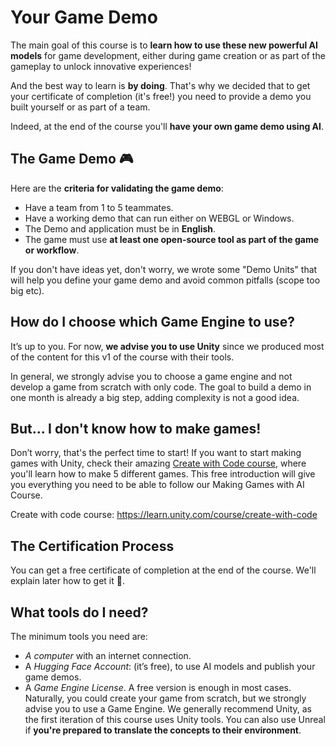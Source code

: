 # Your Game Demo

The main goal of this course is to **learn how to use these new powerful AI models** for game development, either during game creation or as part of the gameplay to unlock innovative experiences!

And the best way to learn is **by doing**. That's why we decided that to get your certificate of completion (it's free!) you need to provide a demo you built yourself or as part of a team.

Indeed, at the end of the course you'll **have your own game demo using AI**.

## The Game Demo 🎮

Here are the **criteria for validating the game demo**:

- Have a team from 1 to 5 teammates.
- Have a working demo that can run either on WEBGL or Windows.
- The Demo and application must be in **English**.
- The game must use **at least one open-source tool as part of the game or workflow**.

If you don't have ideas yet, don't worry, we wrote some "Demo Units" that will help you define your game demo and avoid common pitfalls (scope too big etc).

## How do I choose which Game Engine to use?

It’s up to you. For now, **we advise you to use Unity** since we produced most of the content for this v1 of the course with their tools. 

In general, we strongly advise you to choose a game engine and not develop a game from scratch with only code. The goal to build a demo in one month is already a big step, adding complexity is not a good idea.


## But... I don't know how to make games!

Don’t worry, that's the perfect time to start! If you want to start making games with Unity, check their amazing [Create with Code course](https://learn.unity.com/course/create-with-code), where you'll learn how to make 5 different games. This free introduction will give you everything you need to be able to follow our Making Games with AI Course.

Create with code course: https://learn.unity.com/course/create-with-code

## The Certification Process

You can get a free certificate of completion at the end of the course. We'll explain later how to get it 🤗.


## What tools do I need?

The minimum tools you need are:

- *A computer* with an internet connection.
- A *Hugging Face Account*: (it’s free), to use AI models and publish your game demos.
- A *Game Engine License*. A free version is enough in most cases. Naturally, you could create your game from scratch, but we strongly advise you to use a Game Engine. We generally recommend Unity, as the first iteration of this course uses Unity tools. You can also use Unreal if **you're prepared to translate the concepts to their environment**.

